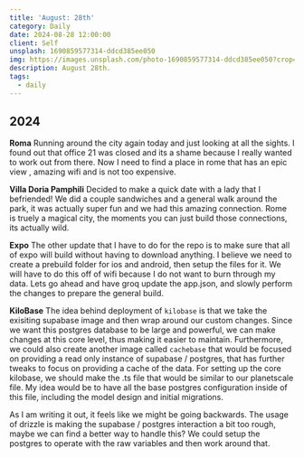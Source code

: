 ```yaml
---
title: 'August: 28th'
category: Daily
date: 2024-08-28 12:00:00
client: Self
unsplash: 1690859577314-ddcd385ee050
img: https://images.unsplash.com/photo-1690859577314-ddcd385ee050?crop=entropy&cs=srgb&fm=jpg&ixid=MnwzNjM5Nzd8MHwxfHJhbmRvbXx8fHx8fHx8fDE2ODE3NDg2ODY&ixlib=rb-4.0.3&q=85
description: August 28th. 
tags:
  - daily
---
```



## 2024

**Roma**
Running around the city again today and just looking at all the sights.
I found out that office 21 was closed and its a shame because I really wanted to work out from there.
Now I need to find a place in rome that has an epic view , amazing wifi and is not too expensive.

**Villa Doria Pamphili**
Decided to make a quick date with a lady that I befriended!
We did a couple sandwiches and a general walk around the park, it was actually super fun and we had this amazing connection.
Rome is truely a magical city, the moments you can just build those connections, its actually wild.

**Expo**
The other update that I have to do for the repo is to make sure that all of expo will build without having to download anything.
I believe we need to create a prebuild folder for ios and android, then setup the files for it.
We will have to do this off of wifi because I do not want to burn through my data.
Lets go ahead and have groq update the app.json, and slowly perform the changes to prepare the general build.

**KiloBase**
The idea behind deployment of `kilobase` is that we take the exisiting supabase image and then wrap around our custom changes.
Since we want this postgres database to be large and powerful, we can make changes at this core level, thus making it easier to maintain.
Furthermore, we could also create another image called `cachebase` that would be focused on providing a read only instance of supabase / postgres, that has further tweaks to focus on providing a cache of the data.
For setting up the core kilobase, we should make the .ts file that would be similar to our planetscale file.
My idea would be to have all the base postgres configuration inside of this file, including the model design and initial migrations.

As I am writing it out, it feels like we might be going backwards.
The usage of drizzle is making the supabase / postgres interaction a bit too rough, maybe we can find a better way to handle this?
We could setup the postgres to operate with the raw variables and then work around that.